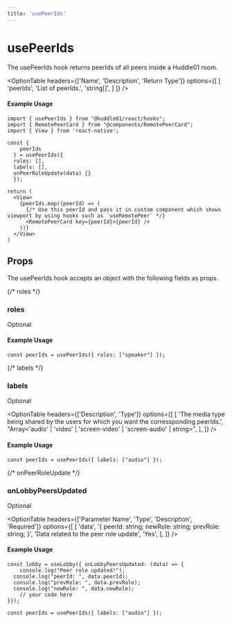 ```yaml
---
title: 'usePeerIds'
---
```



# usePeerIds

The usePeerIds hook returns peerIds of all peers inside a Huddle01 room.

<OptionTable
  headers={['Name', 'Description', 'Return Type']}
  options={[
    [
      'peerIds',
      'List of peerIds.',
      'string[]',
    ]
  ]}
/>

#### Example Usage

```tsx
import { usePeerIds } from "@huddle01/react/hooks";
import { RemotePeerCard } from "@components/RemotePeerCard";
import { View } from 'react-native';

const {
    peerIds
  } = usePeerIds({
  roles: [],
  labels: [],
  onPeerRoleUpdate(data) {}
  });

return (
  <View>
    {peerIds.map((peerId) => (
      {/* Use this peerId and pass it in custom component which shows viewport by using hooks such as `useRemotePeer` */}
      <RemotePeerCard key={peerId}>{peerId} />
    ))}
  </View>
)
```

## Props
The usePeerIds hook accepts an object with the following fields as props.

{/* roles */}
### <span className="font-mono font-semibold">roles</span>
<div className='w-20 mt-4'>
  <Pill>Optional</Pill>
</div>
<OptionTable
  headers={['Description', 'Type']}
  options={[
    [
      'The user roles for which you want the corressponding peerIds.',
      "string[]",
    ],
  ]}
/>


#### Example Usage

```tsx
const peerIds = usePeerIds({ roles: ["speaker"] });
```

{/* labels */}
### <span className="font-mono font-semibold">labels</span>
<div className='w-20 mt-4'>
  <Pill>Optional</Pill>
</div>

<OptionTable
  headers={['Description', 'Type']}
  options={[
    [
      'The media type being shared by the users for which you want the corressponding peerIds.',
      "Array<'audio' | 'video' | 'screen-video' | 'screen-audio' | string>",
    ],
  ]}
/>


#### Example Usage

```tsx
const peerIds = usePeerIds({ labels: ["audio"] });
```

{/* onPeerRoleUpdate */}
### <span className="font-mono font-semibold">onLobbyPeersUpdated</span>
<div className='w-20 mt-4'>
  <Pill>Optional</Pill>
</div>
<OptionTable
  headers={['Description', 'Return Type']}
  options={[
    [
      "This function will be called when a peer's role is updated.",
      'void',
    ],
  ]}
/>

<OptionTable
  headers={['Parameter Name', 'Type', 'Description', 'Required']}
  options={[
    [
      'data',
      '{ peerId: string; newRole: string; prevRole: string; }',
      'Data related to the peer role update',
      'Yes',
    ],
  ]}
/>

#### Example Usage

```tsx
const lobby = useLobby({ onLobbyPeersUpdated: (data) => {
	console.log("Peer role updated!");
  console.log("peerId: ", data.peerId);
  console.log("prevRole: ", data.prevRole);
  console.log("newRole: ", data.newRole);
    // your code here
}});

const peerIds = usePeerIds({ labels: ["audio"] });
```

